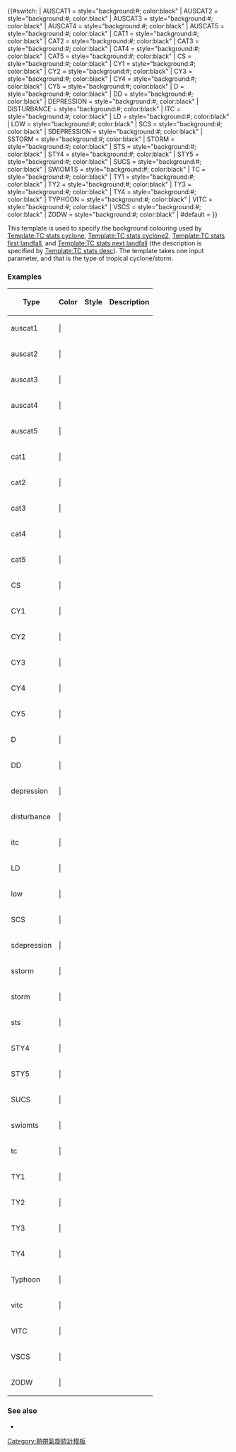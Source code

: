 {{#switch: {{uc:{{{1}}}}}
| AUSCAT1 = style="background:#{{storm colour|Aus1}}; color:black"
| AUSCAT2 = style="background:#{{storm colour|Aus2}}; color:black"
| AUSCAT3 = style="background:#{{storm colour|Aus3}}; color:black"
| AUSCAT4 = style="background:#{{storm colour|Aus4}}; color:black"
| AUSCAT5 = style="background:#{{storm colour|Aus5}}; color:black"
| CAT1 = style="background:#{{storm colour|cat1}}; color:black"
| CAT2 = style="background:#{{storm colour|cat2}}; color:black"
| CAT3 = style="background:#{{storm colour|cat3}}; color:black"
| CAT4 = style="background:#{{storm colour|cat4}}; color:black"
| CAT5 = style="background:#{{Storm colour|cat5}}; color:black"
| CS = style="background:#{{storm colour|cyclstorm}}; color:black"
| CY1 = style="background:#{{storm colour|cat1}}; color:black"
| CY2 = style="background:#{{storm colour|cat2}}; color:black"
| CY3 = style="background:#{{storm colour|cat3}}; color:black"
| CY4 = style="background:#{{storm colour|cat4}}; color:black"
| CY5 = style="background:#{{storm colour|cat5}}; color:black"
| D = style="background:#{{storm colour|depression}}; color:black"
| DD = style="background:#{{storm colour|deepdepression}}; color:black"
| DEPRESSION = style="background:#{{storm colour|depression}}; color:black"
| DISTURBANCE = style="background:#{{storm colour|disturbance}}; color:black"
| ITC = style="background:#{{storm colour|intense}}; color:black"
| LD = style="background:#{{storm colour|depression}}; color:black"
| LOW = style="background:#{{storm colour|low}}; color:black"
| SCS = style="background:#{{storm colour|svrcyclstorm}}; color:black"
| SDEPRESSION = style="background:#{{storm colour|depression}}; color:black"
| SSTORM = style="background:#{{storm colour|storm}}; color:black"
| STORM = style="background:#{{storm colour|storm}}; color:black"
| STS = style="background:#{{storm colour|STS}}; color:black"
| STY4 = style="background:#{{storm colour|STY}}; color:black"
| STY5 = style="background:#{{storm colour|cat5}}; color:black"
| SUCS = style="background:#{{storm colour|sprcyclstorm}}; color:black"
| SWIOMTS = style="background:#{{storm colour|mtstorm}}; color:black"
| TC = style="background:#{{storm colour|swiotc}}; color:black"
| TY1 = style="background:#{{storm colour|cat1}}; color:black"
| TY2 = style="background:#{{storm colour|cat2}}; color:black"
| TY3 = style="background:#{{storm colour|cat3}}; color:black"
| TY4 = style="background:#{{storm colour|cat4}}; color:black"
| TYPHOON = style="background:#{{storm colour|typhoon}}; color:black"
| VITC = style="background:#{{storm colour|vintense}}; color:black"
| VSCS = style="background:#{{storm colour|vsvrcyclstorm}}; color:black"
| ZODW = style="background:#{{storm colour|ZODW}}; color:black"
| #default =
}}<noinclude>

This template is used to specify the background colouring used by [[Template:TC stats cyclone]], [[Template:TC stats cyclone2]], [[Template:TC stats first landfall]], and [[Template:TC stats next landfall]] (the description is specified by [[Template:TC stats desc]]).  The template takes one input parameter, and that is the type of tropical cyclone/storm.

=== Examples ===
{| class="wikitable"
! Type !! Color !! Style !! Description
|-
| auscat1 || {{TC stats cell format|auscat1}} | &nbsp; || {{TC stats cell format|auscat1}} || {{TC stats desc|auscat1}}
|-
| auscat2 || {{TC stats cell format|auscat2}} | &nbsp; || {{TC stats cell format|auscat2}} || {{TC stats desc|auscat2}}
|-
| auscat3 || {{TC stats cell format|auscat3}} | &nbsp; || {{TC stats cell format|auscat3}} || {{TC stats desc|auscat3}}
|-
| auscat4 || {{TC stats cell format|auscat4}} | &nbsp; || {{TC stats cell format|auscat4}} || {{TC stats desc|auscat4}}
|-
| auscat5 || {{TC stats cell format|auscat5}} | &nbsp; || {{TC stats cell format|auscat5}} || {{TC stats desc|auscat5}}
|-
| cat1 || {{TC stats cell format|cat1}} | &nbsp; || {{TC stats cell format|cat1}} || {{TC stats desc|cat1}}
|-
| cat2 || {{TC stats cell format|cat2}} | &nbsp; || {{TC stats cell format|cat2}} || {{TC stats desc|cat2}}
|-
| cat3 || {{TC stats cell format|cat3}} | &nbsp; || {{TC stats cell format|cat3}} || {{TC stats desc|cat3}}
|-
| cat4 || {{TC stats cell format|cat4}} | &nbsp; || {{TC stats cell format|cat4}} || {{TC stats desc|cat4}}
|-
| cat5 || {{TC stats cell format|cat5}} | &nbsp; || {{TC stats cell format|cat5}} || {{TC stats desc|cat5}}
|-
| CS || {{TC stats cell format|CS}} | &nbsp; || {{TC stats cell format|CS}} || {{TC stats desc|CS}}
|-
| CY1 || {{TC stats cell format|CY1}} | &nbsp; || {{TC stats cell format|CY1}} || {{TC stats desc|CY1}}
|-
| CY2 || {{TC stats cell format|CY2}} | &nbsp; || {{TC stats cell format|CY2}} || {{TC stats desc|CY2}}
|-
| CY3 || {{TC stats cell format|CY3}} | &nbsp; || {{TC stats cell format|CY3}} || {{TC stats desc|CY3}}
|-
| CY4 || {{TC stats cell format|CY4}} | &nbsp; || {{TC stats cell format|CY4}} || {{TC stats desc|CY4}}
|-
| CY5 || {{TC stats cell format|CY5}} | &nbsp; || {{TC stats cell format|CY5}} || {{TC stats desc|CY5}}
|-
| D || {{TC stats cell format|D}} | &nbsp; || {{TC stats cell format|D}} || {{TC stats desc|D}}
|-
| DD || {{TC stats cell format|DD}} | &nbsp; || {{TC stats cell format|DD}} || {{TC stats desc|DD}}
|-
| depression || {{TC stats cell format|depression}} | &nbsp; || {{TC stats cell format|depression}} || {{TC stats desc|depression}}
|-
| disturbance || {{TC stats cell format|disturbance}} | &nbsp; || {{TC stats cell format|disturbance}} || {{TC stats desc|disturbance}}
|-
| itc || {{TC stats cell format|itc}} | &nbsp; || {{TC stats cell format|itc}} || {{TC stats desc|itc}}
|-
| LD || {{TC stats cell format|LD}} | &nbsp; || {{TC stats cell format|LD}} || {{TC stats desc|LD}}
|-
| low || {{TC stats cell format|low}} | &nbsp; || {{TC stats cell format|low}} || {{TC stats desc|low}}
|-
| SCS || {{TC stats cell format|SCS}} | &nbsp; || {{TC stats cell format|SCS}} || {{TC stats desc|SCS}}
|-
| sdepression || {{TC stats cell format|sdepression}} | &nbsp; || {{TC stats cell format|sdepression}} || {{TC stats desc|sdepression}}
|-
| sstorm || {{TC stats cell format|sstorm}} | &nbsp; || {{TC stats cell format|sstorm}} || {{TC stats desc|sstorm}}
|-
| storm || {{TC stats cell format|storm}} | &nbsp; || {{TC stats cell format|storm}} || {{TC stats desc|storm}}
|-
| sts || {{TC stats cell format|sts}} | &nbsp; || {{TC stats cell format|sts}} || {{TC stats desc|sts}}
|-
| STY4 || {{TC stats cell format|STY4}} | &nbsp; || {{TC stats cell format|STY4}} || {{TC stats desc|STY4}}
|-
| STY5 || {{TC stats cell format|STY5}} | &nbsp; || {{TC stats cell format|STY5}} || {{TC stats desc|STY5}}
|-
| SUCS || {{TC stats cell format|SUCS}} | &nbsp; || {{TC stats cell format|SUCS}} || {{TC stats desc|SUCS}}
|-
| swiomts || {{TC stats cell format|swiomts}} | &nbsp; || {{TC stats cell format|swiomts}} || {{TC stats desc|swiomts}}
|-
| tc || {{TC stats cell format|tc}} | &nbsp; || {{TC stats cell format|tc}} || {{TC stats desc|tc}}
|-
| TY1 || {{TC stats cell format|TY1}} | &nbsp; || {{TC stats cell format|TY1}} || {{TC stats desc|TY1}}
|-
| TY2 || {{TC stats cell format|TY2}} | &nbsp; || {{TC stats cell format|TY2}} || {{TC stats desc|TY2}}
|-
| TY3 || {{TC stats cell format|TY3}} | &nbsp; || {{TC stats cell format|TY3}} || {{TC stats desc|TY3}}
|-
| TY4 || {{TC stats cell format|TY4}} | &nbsp; || {{TC stats cell format|TY4}} || {{TC stats desc|TY4}}
|-
| Typhoon || {{TC stats cell format|Typhoon}} | &nbsp; || {{TC stats cell format|Typhoon}} || {{TC stats desc|Typhoon}}
|-
| vitc || {{TC stats cell format|vitc}} | &nbsp; || {{TC stats cell format|vitc}} || {{TC stats desc|vitc}}
|-
| VITC || {{TC stats cell format|VITC}} | &nbsp; || {{TC stats cell format|VITC}} || {{TC stats desc|VITC}}
|-
| VSCS || {{TC stats cell format|VSCS}} | &nbsp; || {{TC stats cell format|VSCS}} || {{TC stats desc|VSCS}}
|-
| ZODW || {{TC stats cell format|ZODW}} | &nbsp; || {{TC stats cell format|ZODW}} || {{TC stats desc|ZODW}}
|}

=== See also ===
* {{tl|TC stats desc}}

[[Category:熱帶氣旋統計模板]]
</noinclude>